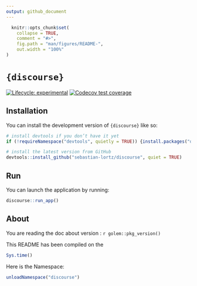 ```yaml
---
output: github_document
---
```


<!-- README.md is generated from README.Rmd. Please edit that file -->

```r
  knitr::opts_chunk$set(
    collapse = TRUE,
    comment = "#>",
    fig.path = "man/figures/README-",
    out.width = "100%"
)
```

# `{discourse}`

<!-- badges: start -->
[![Lifecycle: experimental](https://img.shields.io/badge/lifecycle-experimental-orange.svg)](https://lifecycle.r-lib.org/articles/stages.html#experimental)
[![Codecov test coverage](https://codecov.io/gh/sebastian-lortz/discourse/graph/badge.svg)](https://app.codecov.io/gh/sebastian-lortz/discourse)
<!-- badges: end -->

## Installation

You can install the development version of `{discourse}` like so:

```r
# install devtools if you don’t have it yet
if (!requireNamespace("devtools", quietly = TRUE)) {install.packages("devtools")}

# install the latest version from GitHub
devtools::install_github("sebastian-lortz/discourse", quiet = TRUE)

```

## Run

You can launch the application by running:

```r
discourse::run_app()
```

## About

You are reading the doc about version : `r golem::pkg_version()`

This README has been compiled on the

```r
Sys.time()
```

Here is the Namespace:

```r
unloadNamespace("discourse")
```
